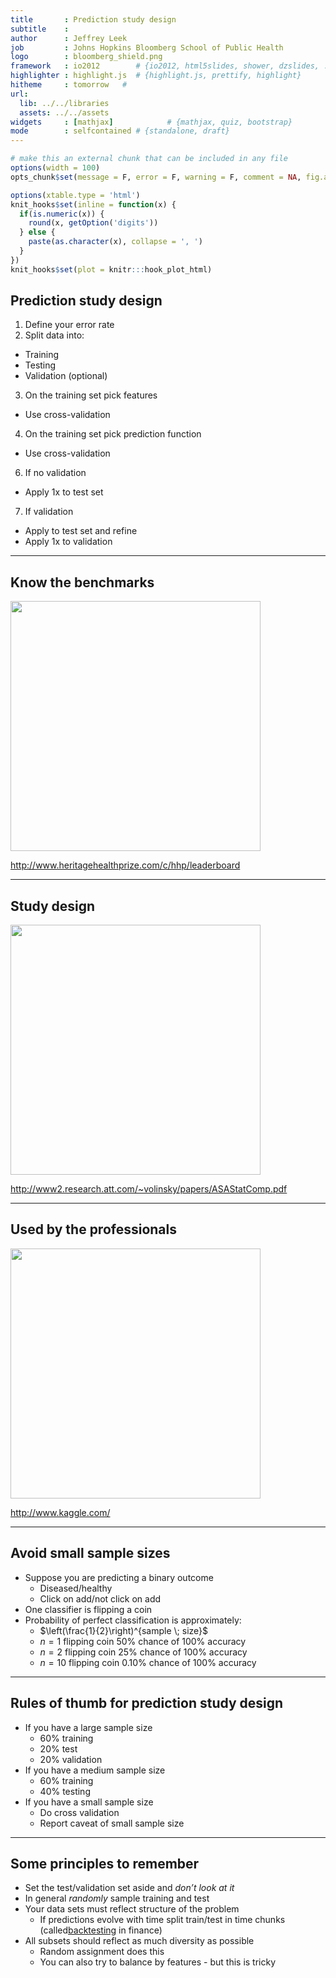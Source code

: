 ```yaml
---
title       : Prediction study design
subtitle    : 
author      : Jeffrey Leek
job         : Johns Hopkins Bloomberg School of Public Health
logo        : bloomberg_shield.png
framework   : io2012        # {io2012, html5slides, shower, dzslides, ...}
highlighter : highlight.js  # {highlight.js, prettify, highlight}
hitheme     : tomorrow   # 
url:
  lib: ../../libraries
  assets: ../../assets
widgets     : [mathjax]            # {mathjax, quiz, bootstrap}
mode        : selfcontained # {standalone, draft}
---
```



```r
# make this an external chunk that can be included in any file
options(width = 100)
opts_chunk$set(message = F, error = F, warning = F, comment = NA, fig.align = 'center', dpi = 100, tidy = F, cache.path = '.cache/', fig.path = 'fig/')

options(xtable.type = 'html')
knit_hooks$set(inline = function(x) {
  if(is.numeric(x)) {
    round(x, getOption('digits'))
  } else {
    paste(as.character(x), collapse = ', ')
  }
})
knit_hooks$set(plot = knitr:::hook_plot_html)
```

## Prediction study design

1. Define your error rate
2. Split data into:
  * Training 
  * Testing
  * Validation (optional)
3. On the training set pick features
  * Use cross-validation
4. On the training set pick prediction function
  * Use cross-validation
6. If no validation 
  * Apply 1x to test set
7. If validation
  * Apply to test set and refine
  * Apply 1x to validation 


---

## Know the benchmarks

<img class=center src=../../assets/img/08_PredictionAndMachineLearning/benchmark.png height=400>

[http://www.heritagehealthprize.com/c/hhp/leaderboard](http://www.heritagehealthprize.com/c/hhp/leaderboard)


---

## Study design

<img class=center src=../../assets/img/08_PredictionAndMachineLearning/studyDesign.png height=400>


[http://www2.research.att.com/~volinsky/papers/ASAStatComp.pdf](http://www2.research.att.com/~volinsky/papers/ASAStatComp.pdf)

---

## Used by the professionals

<img class=center src=../../assets/img/08_PredictionAndMachineLearning/kagglefront.png height=400>

[http://www.kaggle.com/](http://www.kaggle.com/)

---

## Avoid small sample sizes

* Suppose you are predicting a binary outcome 
  * Diseased/healthy
  * Click on add/not click on add 
* One classifier is flipping a coin
* Probability of perfect classification is approximately:
  * $\left(\frac{1}{2}\right)^{sample \; size}$
  * $n = 1$ flipping coin 50% chance of 100% accuracy
  * $n = 2$ flipping coin 25% chance of 100% accuracy
  * $n = 10$ flipping coin 0.10% chance of 100% accuracy

---

## Rules of thumb for prediction study design

* If you have a large sample size
  * 60% training
  * 20% test
  * 20% validation
* If you have a medium sample size
  * 60% training
  * 40% testing
* If you have a small sample size
  * Do cross validation
  * Report caveat of small sample size

---

## Some principles to remember

* Set the test/validation set aside and _don't look at it_
* In general _randomly_ sample training and test
* Your data sets must reflect structure of the problem
  * If predictions evolve with time split train/test in time chunks (called[backtesting](http://en.wikipedia.org/wiki/Backtesting) in finance)
* All subsets should reflect as much diversity as possible
  * Random assignment does this
  * You can also try to balance by features - but this is tricky





